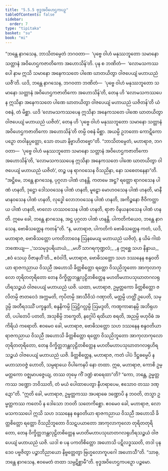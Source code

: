 ```yaml
---
title: "5.5.5 ဗုဒ္ဓအဝိဟေဌကပဉှ"
tableOfContents: false
sidebar:
  order: 7
type: "tipitaka"
basket: "su"
book: "mi"
---
```



<DynamicBreadcrumb />

<Division number="164" book="mi">

<Paragraph number="976" book="mi">
“ဘန္တေ နာဂသေန, ဘာသိတမ္ပေတံ ဘဂဝတာ—  ‘ပုဗ္ဗေ ဝါဟံ မနုဿဘူတော သမာနော သတ္တာနံ အဝိဟေဌကဇာတိကော အဟောသိန်’တိ. ပုန စ ဘဏိတံ—  ‘လောမသကဿပေါ နာမ ဣသိ သမာနော အနေကသတေ ပါဏေ ဃာတယိတွာ ဝါဇပေယျံ မဟာယညံ ယဇီ’တိ. ယဒိ, ဘန္တေ နာဂသေန, ဘဂဝတာ ဘဏိတံ—  ‘ပုဗ္ဗေ ဝါဟံ မနုဿဘူတော သမာနော သတ္တာနံ အဝိဟေဌကဇာတိကော အဟောသိန်’တိ, တေန ဟိ ‘လောမသကဿပေန ဣသိနာ အနေကသတေ ပါဏေ ဃာတယိတွာ ဝါဇပေယျံ မဟာယညံ ယဇိတန်’တိ ယံ ဝစနံ, တံ မိစ္ဆာ. ယဒိ ‘လောမသကဿပေန ဣသိနာ အနေကသတေ ပါဏေ ဃာတယိတွာ ဝါဇပေယျံ မဟာယညံ ယဇိတံ’, တေန ဟိ ‘ပုဗ္ဗေ ဝါဟံ မနုဿဘူတော သမာနော သတ္တာနံ အဝိဟေဌကဇာတိကော အဟောသိန်’တိ တမ္ပိ ဝစနံ မိစ္ဆာ. အယမ္ပိ ဥဘတော ကောဋိကော ပဉှော တဝါနုပ္ပတ္တော, သော တယာ နိဗ္ဗာဟိတဗ္ဗော”တိ.
</Paragraph>

<Paragraph number="977" book="mi">
“ဘာသိတမ္ပေတံ, မဟာရာဇ, ဘဂဝတာ—  ‘ပုဗ္ဗေ ဝါဟံ မနုဿဘူတော သမာနော သတ္တာနံ အဝိဟေဌကဇာတိကော အဟောသိန်’တိ, ‘လောမသကဿပေန ဣသိနာ အနေကသတေ ပါဏေ ဃာတယိတွာ ဝါဇပေယျံ မဟာယညံ ယဇိတံ’, တဉ္စ ပန ရာဂဝသေန ဝိသညိနာ, နော သစေတနေနာ”တိ.
</Paragraph>

<Paragraph number="978" book="mi">
“အဋ္ဌိမေ, ဘန္တေ နာဂသေန, ပုဂ္ဂလာ ပါဏံ ဟနန္တိ. ကတမေ အဋ္ဌ? ရတ္တော ရာဂဝသေန ပါဏံ ဟနတိ, ဒုဋ္ဌော ဒေါသဝသေန ပါဏံ ဟနတိ, မူဠှော မောဟဝသေန ပါဏံ ဟနတိ, မာနီ မာနဝသေန ပါဏံ ဟနတိ, လုဒ္ဓေါ လောဘဝသေန ပါဏံ ဟနတိ, အကိဉ္စနော ဇီဝိကတ္ထာယ ပါဏံ ဟနတိ, ဗာလော ဟဿဝသေန ပါဏံ ဟနတိ, ရာဇာ ဝိနယနဝသေန ပါဏံ ဟနတိ. ဣမေ ခေါ, ဘန္တေ နာဂသေန, အဋ္ဌ ပုဂ္ဂလာ ပါဏံ ဟနန္တိ. ပါကတိကံယေဝ, ဘန္တေ နာဂသေန, ဗောဓိသတ္တေန ကတန်”တိ. “န, မဟာရာဇ, ပါကတိကံ ဗောဓိသတ္တေန ကတံ, ယဒိ, မဟာရာဇ, ဗောဓိသတ္တော ပကတိဘာဝေန ဩနမေယျ မဟာယညံ ယဇိတုံ, န ယိမံ ဂါထံ ဘဏေယျ—
</Paragraph>

<Paragraph number="979" type="verses" book="mi">
_‘သသမုဒ္ဒပရိယာယံ,_  
_မဟိံ သာဂရကုဏ္ဍလံ;_  
_န ဣစ္ဆေ သဟ နိန္ဒာယ,_  
_ဧဝံ သေယှ ဝိဇာနဟီ’တိ._  

</Paragraph>

<Paragraph number="980" book="mi">
ဧဝံဝါဒီ, မဟာရာဇ, ဗောဓိသတ္တော သဟ ဒဿနေန စန္ဒဝတိယာ ရာဇကညာယ ဝိသညီ အဟောသိ ခိတ္တစိတ္တော ရတ္တော ဝိသညိဘူတော အာကုလာကုလော တုရိတတုရိတော တေန ဝိက္ခိတ္တဘန္တလုဠိတစိတ္တေန မဟတိမဟာပသုဃာတဂလရုဟိရသဉ္စယံ ဝါဇပေယျံ မဟာယညံ ယဇိ.
</Paragraph>

<Paragraph number="981" book="mi">
ယထာ, မဟာရာဇ, ဥမ္မတ္တကော ခိတ္တစိတ္တော ဇလိတမ္ပိ ဇာတဝေဒံ အက္ကမတိ, ကုပိတမ္ပိ အာသီဝိသံ ဂဏှာတိ, မတ္တမ္ပိ ဟတ္ထိံ ဥပေတိ, သမုဒ္ဒမ္ပိ အတီရဒဿိံ ပက္ခန္ဒတိ, စန္ဒနိကမ္ပိ ဩဠိဂလ္လမ္ပိ ဩမဒ္ဒတိ, ကဏ္ဋကာဓာနမ္ပိ အဘိရုဟတိ, ပပါတေပိ ပတတိ, အသုစိမ္ပိ ဘက္ခေတိ, နဂ္ဂေါပိ ရထိယာ စရတိ, အညမ္ပိ ဗဟုဝိဓံ အကိရိယံ ကရောတိ. ဧဝမေဝ ခေါ, မဟာရာဇ, ဗောဓိသတ္တော သဟ ဒဿနေန စန္ဒဝတိယာ ရာဇကညာယ ဝိသညီ အဟောသိ ခိတ္တစိတ္တော ရတ္တော ဝိသညိဘူတော အာကုလာကုလော တုရိတတုရိတော, တေန ဝိက္ခိတ္တဘန္တလုဠိတစိတ္တေန မဟတိမဟာပသုဃာတဂလရုဟိရသဉ္စယံ ဝါဇပေယျံ မဟာယညံ ယဇိ.
</Paragraph>

<Paragraph number="982" book="mi">
ခိတ္တစိတ္တေန, မဟာရာဇ, ကတံ ပါပံ ဒိဋ္ဌဓမ္မေပိ န မဟာသာဝဇ္ဇံ ဟောတိ, သမ္ပရာယေ ဝိပါကေနပိ နော တထာ. ဣဓ, မဟာရာဇ, ကောစိ ဥမ္မတ္တကော ဝဇ္ဈမာပဇ္ဇေယျ, တဿ တုမှေ ကိံ ဒဏ္ဍံ ဓာရေထာ”တိ? “ကော, ဘန္တေ, ဥမ္မတ္တကဿ ဒဏ္ဍော ဘဝိဿတိ, တံ မယံ ပေါထာပေတွာ နီဟရာပေမ, ဧသောဝ တဿ ဒဏ္ဍော”တိ. “ဣတိ ခေါ, မဟာရာဇ, ဥမ္မတ္တကဿ အပရာဓေ ဒဏ္ဍောပိ န ဘဝတိ, တသ္မာ ဥမ္မတ္တကဿ ကတေပိ န ဒေါသော ဘဝတိ သတေကိစ္ဆော. ဧဝမေဝ ခေါ, မဟာရာဇ, လောမသကဿပေါ ဣသိ သဟ ဒဿနေန စန္ဒဝတိယာ ရာဇကညာယ ဝိသညီ အဟောသိ ခိတ္တစိတ္တော ရတ္တော ဝိသညိဘူတော ဝိသဋပယာတော အာကုလာကုလော တုရိတတုရိတော, တေန ဝိက္ခိတ္တဘန္တလုဠိတစိတ္တေန မဟတိမဟာပသုဃာတဂလရုဟိရသဉ္စယံ ဝါဇပေယျံ မဟာယညံ ယဇိ. ယဒါ စ ပန ပကတိစိတ္တော အဟောသိ ပဋိလဒ္ဓဿတိ, တဒါ ပုနဒေဝ ပဗ္ဗဇိတွာ ပဉ္စာဘိညာယော နိဗ္ဗတ္တေတွာ ဗြဟ္မလောကူပဂေါ အဟောသီ”တိ. “သာဓု, ဘန္တေ နာဂသေန, ဧဝမေတံ တထာ သမ္ပဋိစ္ဆာမီ”တိ.

</Paragraph>
</Division>

<Paragraph number="983" type="center" book="mi">
ဗုဒ္ဓအဝိဟေဌကပဉှော ပဉ္စမော.
</Paragraph>